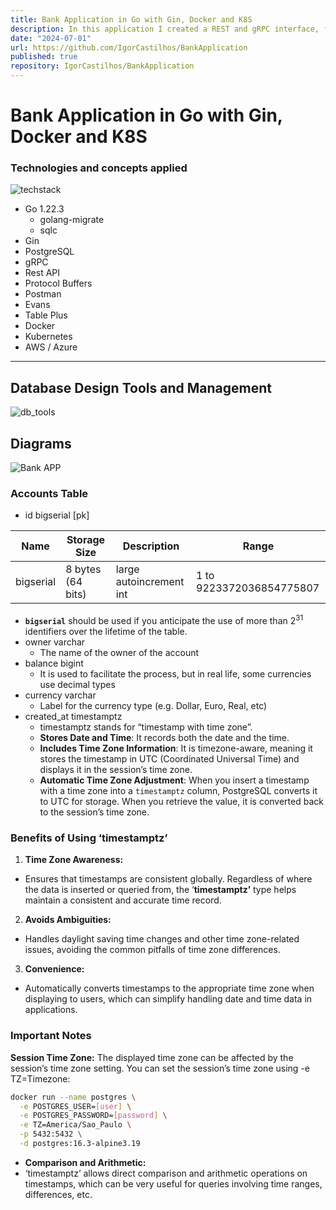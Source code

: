 ```yaml
---
title: Bank Application in Go with Gin, Docker and K8S
description: In this application I created a REST and gRPC interface, focused on performance for Golang.
date: "2024-07-01"
url: https://github.com/IgorCastilhos/BankApplication
published: true
repository: IgorCastilhos/BankApplication
---
```



# Bank Application in Go with Gin, Docker and K8S

### Technologies and concepts applied

![techstack](https://github.com/IgorCastilhos/portfolio_blog/assets/101683017/74e83693-05c1-4cae-a87f-fb3a79ca8901)

- Go 1.22.3
  - golang-migrate
  - sqlc
- Gin
- PostgreSQL
- gRPC
- Rest API
- Protocol Buffers
- Postman
- Evans
- Table Plus
- Docker
- Kubernetes
- AWS / Azure

---

## Database Design Tools and Management

![db_tools](https://github.com/IgorCastilhos/portfolio_blog/assets/101683017/ec64542b-fb7e-4a91-b350-3203dfc6ce9c)

## Diagrams

![Bank APP](https://github.com/IgorCastilhos/portfolio_blog/assets/101683017/6ae63d69-5776-4403-b653-2d106c0587ee)


### Accounts Table

- id bigserial [pk]

| Name | Storage Size | Description | Range |
| --- | --- | --- | --- |
| bigserial | 8 bytes (64 bits) | large autoincrement int | 1 to 9223372036854775807 |
- **`bigserial`** should be used if you anticipate the use of more than $2^{31}$ identifiers over the lifetime of the table.
- owner varchar
  - The name of the owner of the account
- balance bigint
  - It is used to facilitate the process, but in real life, some currencies use decimal types
- currency varchar
  - Label for the currency type (e.g. Dollar, Euro, Real, etc)
- created_at timestamptz
  - timestamptz stands for “timestamp with time zone”.
  - **Stores Date and Time**: It records both the date and the time.
  - **Includes Time Zone Information**: It is timezone-aware, meaning it stores the timestamp in UTC (Coordinated Universal Time) and displays it in the session’s time zone.
  - **Automatic Time Zone Adjustment**: When you insert a timestamp with a time zone into a `timestamptz` column, PostgreSQL converts it to UTC for storage. When you retrieve the value, it is converted back to the session’s time zone.

### Benefits of Using ‘timestamptz’

  1. **Time Zone Awareness:**
 - Ensures that timestamps are consistent globally. Regardless of where the data is inserted or queried from, the ‘**timestamptz’** type helps maintain a consistent and accurate time record.
  2. **Avoids Ambiguities:**
 - Handles daylight saving time changes and other time zone-related issues, avoiding the common pitfalls of time zone differences.
  3. **Convenience:**
 - Automatically converts timestamps to the appropriate time zone when displaying to users, which can simplify handling date and time data in applications.

### Important Notes

  **Session Time Zone:**
  The displayed time zone can be affected by the session’s time zone setting. You can set the session’s time zone using -e TZ=Timezone:

  ```bash
  docker run --name postgres \
    -e POSTGRES_USER=[user] \
    -e POSTGRES_PASSWORD=[password] \
    -e TZ=America/Sao_Paulo \
    -p 5432:5432 \
    -d postgres:16.3-alpine3.19
  ```

  - **Comparison and Arithmetic:**
  - ‘timestamptz’ allows direct comparison and arithmetic operations on timestamps, which can be very useful for queries involving time ranges, differences, etc.

